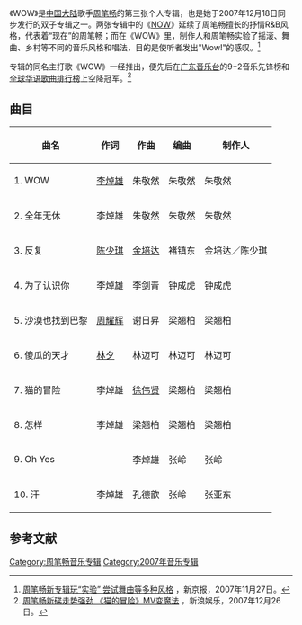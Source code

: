 {{Album infobox | <!-- See Wikipedia:WikiProject_Albums -->
|  Name        = 《WOW》
|  Type        = 專輯
|  Artist      = [[周笔畅|周笔畅]]
|  Cover       = WOW Cover.jpg
|  Background  = 
|  Released    = 2007年12月18日
|  Recorded    = 
|  Genre       = 中文流行
|  Length      = 
|  Label       = 乐林文化
|  Number      = 
|  Producer    = 
|  Reviews     = 
|  Last album  = [[Now_(周筆暢專輯)|NOW]]<br/>(2007年)
|  This album  = WOW<br/>(2007年)
|  Next album  = [[時間_(周筆暢專輯)|时间]]<br/>(2009年)
}}

《WOW》是[[中国大陆|中国大陆]]歌手[[周笔畅|周笔畅]]的第三张个人专辑，也是她于2007年12月18日同步发行的双子专辑之一。两张专辑中的《[[NOW|NOW]]》延续了周笔畅擅长的抒情R&B风格，代表着“现在”的周笔畅；而在《WOW》里，制作人和周笔畅实验了摇滚、舞曲、乡村等不同的音乐风格和唱法，目的是使听者发出"Wow!"的感叹。<ref>[http://ent.sina.com.cn/y/2007-11-27/01351808703.shtml 周笔畅新专辑玩“实验” 尝试舞曲等多种风格] {{Wayback|url=http://ent.sina.com.cn/y/2007-11-27/01351808703.shtml |date=20180904191956 }}，新京报，2007年11月27日。</ref> 

专辑的同名主打歌《WOW》一经推出，便先后在[[广东电台音乐之声|广东音乐台]]的9+2音乐先锋榜和[[全球华语歌曲排行榜|全球华语歌曲排行榜]]上空降冠军。<ref>[http://ent.sina.com.cn/y/2007-12-26/12061851543.shtml 周笔畅新碟走势强劲 《猫的冒险》MV变魔法] {{Wayback|url=http://ent.sina.com.cn/y/2007-12-26/12061851543.shtml |date=20190814235524 }}，新浪娱乐，2007年12月26日。</ref>

== 曲目 ==
{| class="wikitable"
|-
!曲名
!作词
!作曲
!编曲
!制作人
|-
| 1. WOW || [[李焯雄|李焯雄]] || 朱敬然 || 朱敬然 || 朱敬然
|-
| 2. 全年无休 || 李焯雄 || 朱敬然 || 朱敬然 || 朱敬然
|-
| 3. 反复 || [[陈少琪|陈少琪]] || [[金培达|金培达]] || 褚镇东 || 金培达／陈少琪
|-
| 4. 为了认识你 || 李焯雄 || 李剑青 || 钟成虎 || 钟成虎
|-
| 5. 沙漠也找到巴黎 || [[周耀辉|周耀辉]] || 谢日昇 || 梁翘柏 || 梁翘柏
|-
| 6. 傻瓜的天才 || [[林夕|林夕]] || 林迈可 || 林迈可 || 林迈可
|-
| 7. 猫的冒险 || 李焯雄 || [[徐伟贤|徐伟贤]] || 梁翘柏 || 梁翘柏
|-
| 8. 怎样 || 李焯雄 || 梁翘柏 || 梁翘柏 || 梁翘柏
|-
| 9. Oh Yes!! || 李焯雄 || 张岭 || 张岭 || [[张亚东_(音乐人)|张亚东]]
|-
| 10. 汗 || 李焯雄 || 孔德歆 || 张岭 || 张亚东
|}

== 参考文献 ==
<div class="references-small">
<references />
</div>

{{周笔畅}}
{{Authority control}}
[[Category:周笔畅音乐专辑|Category:周笔畅音乐专辑]]
[[Category:2007年音乐专辑|Category:2007年音乐专辑]]
